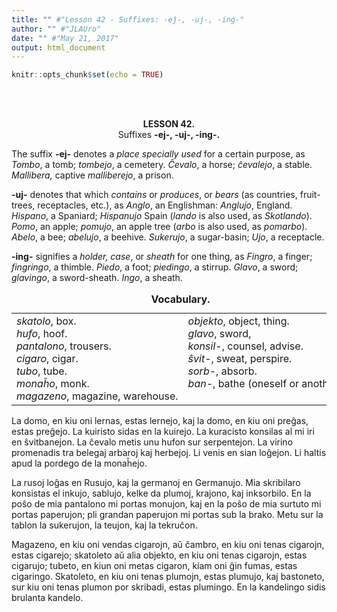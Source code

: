 ```yaml
---
title: "" #"Lesson 42 - Suffixes: -eĵ-, -uj-, -ing-"
author: "" #"JLAUro"
date: "" #"May 21, 2017"
output: html_document
---
```


```r
knitr::opts_chunk$set(echo = TRUE)
```

<br/><br/>

<center><b>LESSON 42.</b></center>

<center>Suffixes <b>-ej-, -uj-, -ing-.</b></center>

<p>The suffix <b>-ej-</b> denotes a <i>place specially used</i>
for a certain purpose, as <i>Tombo</i>, a tomb; <i>tombejo</i>, a
cemetery. <i>&#264;evalo</i>, a horse; <i>&#265;evalejo</i>, a
stable. <i>Mallibera,</i> captive <i>malliberejo</i>, a
prison.</p>

<p><b>-uj-</b> denotes that which <i>contains</i> or
<i>produces</i>, or <i>bears</i> (as countries, fruit-trees,
receptacles, etc.), as <i>Anglo</i>, an Englishman:
<i>Anglujo</i>, England. <i>Hispano</i>, a Spaniard;
<i>Hispanujo</i> Spain (<i>lando</i> is also used, as
<i>Skotlando</i>). <i>Pomo</i>, an apple; <i>pomujo</i>, an apple
tree (<i>arbo</i> is also used, as <i>pomarbo</i>). <i>Abelo</i>,
a bee; <i>abelujo</i>, a beehive. <i>Sukerujo</i>, a sugar-basin;
<i>Ujo</i>, a receptacle.</p>

<p><b>-ing-</b> signifies a <i>holder, case</i>, or <i>sheath</i>
for one thing, as <i>Fingro</i>, a finger; <i>fingringo</i>, a
thimble. <i>Piedo</i>, a foot; <i>piedingo</i>, a stirrup.
<i>Glavo</i>, a sword; <i>glavingo</i>, a sword-sheath.
<i>Ingo</i>, a sheath.</p>

<center>
<table cellspacing="8">
<caption><b>Vocabulary.</b></caption>

<tr>
<td nowrap valign="top"><i>skatolo</i>, box.<br>
 <i>hufo</i>, hoof.<br>
 <i>pantalono</i>, trousers.<br>
 <i>cigaro</i>, cigar.<br>
 <i>tubo</i>, tube.<br>
 <i>mona&#293;o</i>, monk.<br>
 <i>magazeno</i>, magazine, warehouse.</td>
<td nowrap valign="top"><i>objekto</i>, object, thing.<br>
 <i>glavo</i>, sword,<br>
 <i>konsil-</i>, counsel, advise.<br>
 <i>&#349;vit-</i>, sweat, perspire.<br>
 <i>sorb-</i>, absorb.<br>
 <i>ban-</i>, bathe (oneself or another).</td>
</tr>
</table>
</center>

<!-- =============================084.png============================ -->
<p>La domo, en kiu oni lernas, estas lernejo, kaj la domo, en kiu
oni pre&#285;as, estas pre&#285;ejo. La kuiristo sidas en la
kuirejo. La kuracisto konsilas al mi iri en &#349;vitbanejon. La
&#265;evalo metis unu hufon sur serpentejon. La virino promenadis
tra belegaj arbaroj kaj herbejoj. Li venis en sian lo&#285;ejon.
Li haltis apud la pordego de la mona&#293;ejo.</p>

<p>La rusoj lo&#285;as en Rusujo, kaj la germanoj en Germanujo.
Mia skribilaro konsistas el inkujo, sablujo, kelke da plumoj,
krajono, kaj inksorbilo. En la po&#349;o de mia pantalono mi
portas monujon, kaj en la po&#349;o de mia surtuto mi portas
paperujon; pli grandan paperujon mi portas sub la brako. Metu sur
la tablon la sukerujon, la teujon, kaj la tekru&#265;on.</p>

<p>Magazeno, en kiu oni vendas cigarojn, a&#365; &#265;ambro, en
kiu oni tenas cigarojn, estas cigarejo; skatoleto a&#365; alia
objekto, en kiu oni tenas cigarojn, estas cigarujo; tubeto, en
kiun oni metas cigaron, kiam oni &#285;in fumas, estas cigaringo.
Skatoleto, en kiu oni tenas plumojn, estas plumujo, kaj
bastoneto, sur kiu oni tenas plumon por skribadi, estas plumingo.
En la kandelingo sidis brulanta kandelo.</p>

